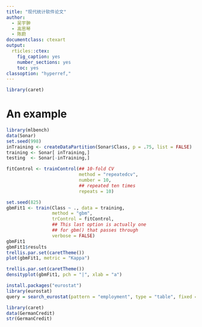 ```yaml
---
title: "现代统计软件论文"
author:
  - 吴宇翀
  - 高思琴
  - 陈蔚
documentclass: ctexart
output:
  rticles::ctex:
    fig_caption: yes
    number_sections: yes
    toc: yes
classoption: "hyperref,"
---
```



```r
library(caret)
```

# An example

```r
library(mlbench)
data(Sonar)
set.seed(998)
inTraining <- createDataPartition(Sonar$Class, p = .75, list = FALSE)
training <- Sonar[ inTraining,]
testing  <- Sonar[-inTraining,]

fitControl <- trainControl(## 10-fold CV
                           method = "repeatedcv",
                           number = 10,
                           ## repeated ten times
                           repeats = 10)

set.seed(825)
gbmFit1 <- train(Class ~ ., data = training, 
                 method = "gbm", 
                 trControl = fitControl,
                 ## This last option is actually one
                 ## for gbm() that passes through
                 verbose = FALSE)
gbmFit1
gbmFit1$results
trellis.par.set(caretTheme())
plot(gbmFit1, metric = "Kappa")

trellis.par.set(caretTheme())
densityplot(gbmFit1, pch = "|", xlab = "a")
```






```r
install.packages("eurostat")
library(eurostat)
query = search_eurostat(pattern = "employment", type = "table", fixed = FALSE)
```



```r
library(caret)
data(GermanCredit)
str(GermanCredit)
```

















